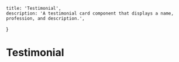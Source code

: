     title: 'Testimonial',
    description: 'A testimonial card component that displays a name, profession, and description.',
}

# Testimonial

<ComponentPreview path="components/testimonial/TestimonialCard" />
